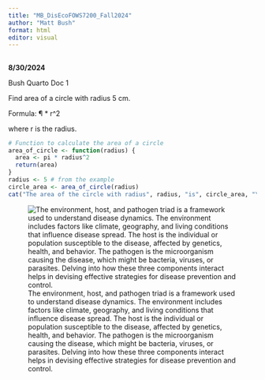 ```yaml
---
title: "MB_DisEcoFOWS7200_Fall2024"
author: "Matt Bush"
format: html
editor: visual
---
```


## 

**8/30/2024**

Bush Quarto Doc 1

Find area of a circle with radius 5 cm.

Formula: ¶ \* r\^2

where r is the radius.

```r
# Function to calculate the area of a circle
area_of_circle <- function(radius) {
  area <- pi * radius^2
  return(area)
}
radius <- 5 # from the example
circle_area <- area_of_circle(radius)
cat("The area of the circle with radius", radius, "is", circle_area, "\n")
```

![The environment, host, and pathogen triad is a framework used to understand disease dynamics. The environment includes factors like climate, geography, and living conditions that influence disease spread. The host is the individual or population susceptible to the disease, affected by genetics, health, and behavior. The pathogen is the microorganism causing the disease, which might be bacteria, viruses, or parasites. Delving into how these three components interact helps in devising effective strategies for disease prevention and control.](EpiTriad.png)
